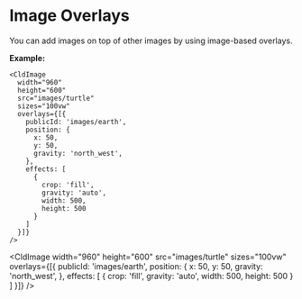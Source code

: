 
# Image Overlays

You can add images on top of other images by using image-based overlays.

**Example:**

```
<CldImage
  width="960"
  height="600"
  src="images/turtle"
  sizes="100vw"
  overlays={[{
    publicId: 'images/earth',
    position: {
      x: 50,
      y: 50,
      gravity: 'north_west',
    },
    effects: [
      {
        crop: 'fill',
        gravity: 'auto',
        width: 500,
        height: 500
      }
    ]
  }]}
/>
```

<CldImage
  width="960"
  height="600"
  src="images/turtle"
  sizes="100vw"
  overlays={[{
    publicId: 'images/earth',
    position: {
      x: 50,
      y: 50,
      gravity: 'north_west',
    },
    effects: [
      {
        crop: 'fill',
        gravity: 'auto',
        width: 500,
        height: 500
      }
    ]
  }]}
/>